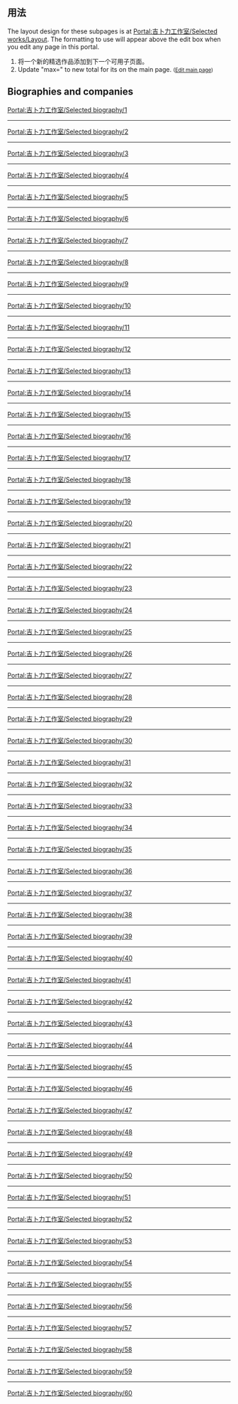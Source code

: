 {{Portal:吉卜力工作室/box-header|Selected biography|Portal:吉卜力工作室/Selected biography|}}

<small>{{purge}}</small>

== 用法 ==
The layout design for these subpages is at [[Portal:吉卜力工作室/Selected_works/Layout|Portal:吉卜力工作室/Selected works/Layout]]. The formatting to use will appear above the edit box when you edit any page in this portal.
# 将一个新的精选作品添加到下一个可用子页面。
# Update "max=" to new total for its {{tl|Random portal component}} on the main page. <small>([http://en.wikipedia.org/w/index.php?title=Portal:Studio_Ghibli&action=edit Edit main page])</small>

==Biographies and companies==
[[Portal:吉卜力工作室/Selected_biography/1|Portal:吉卜力工作室/Selected biography/1]]
{{Portal:吉卜力工作室/Selected biography/1}}
{{br}}
----
[[Portal:吉卜力工作室/Selected_biography/2|Portal:吉卜力工作室/Selected biography/2]]
{{Portal:吉卜力工作室/Selected biography/2}}
{{br}}
----
[[Portal:吉卜力工作室/Selected_biography/3|Portal:吉卜力工作室/Selected biography/3]]
{{Portal:吉卜力工作室/Selected biography/3}}
{{br}}
----
[[Portal:吉卜力工作室/Selected_biography/4|Portal:吉卜力工作室/Selected biography/4]]
{{Portal:吉卜力工作室/Selected biography/4}}
{{br}}
----
[[Portal:吉卜力工作室/Selected_biography/5|Portal:吉卜力工作室/Selected biography/5]]
{{Portal:吉卜力工作室/Selected biography/5}}
{{br}}
----
[[Portal:吉卜力工作室/Selected_biography/6|Portal:吉卜力工作室/Selected biography/6]]
{{Portal:吉卜力工作室/Selected biography/6}}
{{br}}
----
[[Portal:吉卜力工作室/Selected_biography/7|Portal:吉卜力工作室/Selected biography/7]]
{{Portal:吉卜力工作室/Selected biography/7}}
{{br}}
----
[[Portal:吉卜力工作室/Selected_biography/8|Portal:吉卜力工作室/Selected biography/8]]
{{Portal:吉卜力工作室/Selected biography/8}}
{{br}}
----
[[Portal:吉卜力工作室/Selected_biography/9|Portal:吉卜力工作室/Selected biography/9]]
{{Portal:吉卜力工作室/Selected biography/9}}
{{br}}
----
[[Portal:吉卜力工作室/Selected_biography/10|Portal:吉卜力工作室/Selected biography/10]]
{{Portal:吉卜力工作室/Selected biography/10}}
{{br}}
----
[[Portal:吉卜力工作室/Selected_biography/11|Portal:吉卜力工作室/Selected biography/11]]
{{Portal:吉卜力工作室/Selected biography/11}}
{{br}}
----
[[Portal:吉卜力工作室/Selected_biography/12|Portal:吉卜力工作室/Selected biography/12]]
{{Portal:吉卜力工作室/Selected biography/12}}
{{br}}
----
[[Portal:吉卜力工作室/Selected_biography/13|Portal:吉卜力工作室/Selected biography/13]]
{{Portal:吉卜力工作室/Selected biography/13}}
{{br}}
----
[[Portal:吉卜力工作室/Selected_biography/14|Portal:吉卜力工作室/Selected biography/14]]
{{Portal:吉卜力工作室/Selected biography/14}}
{{br}}
----
[[Portal:吉卜力工作室/Selected_biography/15|Portal:吉卜力工作室/Selected biography/15]]
{{Portal:吉卜力工作室/Selected biography/15}}
{{br}}
----
[[Portal:吉卜力工作室/Selected_biography/16|Portal:吉卜力工作室/Selected biography/16]]
{{Portal:吉卜力工作室/Selected biography/16}}
{{br}}
----
[[Portal:吉卜力工作室/Selected_biography/17|Portal:吉卜力工作室/Selected biography/17]]
{{Portal:吉卜力工作室/Selected biography/17}}
{{br}}
----
[[Portal:吉卜力工作室/Selected_biography/18|Portal:吉卜力工作室/Selected biography/18]]
{{Portal:吉卜力工作室/Selected biography/18}}
{{br}}
----
[[Portal:吉卜力工作室/Selected_biography/19|Portal:吉卜力工作室/Selected biography/19]]
{{Portal:吉卜力工作室/Selected biography/19}}
{{br}}
----
[[Portal:吉卜力工作室/Selected_biography/20|Portal:吉卜力工作室/Selected biography/20]]
{{Portal:吉卜力工作室/Selected biography/20}}
{{br}}
----
[[Portal:吉卜力工作室/Selected_biography/21|Portal:吉卜力工作室/Selected biography/21]]
{{Portal:吉卜力工作室/Selected biography/21}}
{{br}}
----
[[Portal:吉卜力工作室/Selected_biography/22|Portal:吉卜力工作室/Selected biography/22]]
{{Portal:吉卜力工作室/Selected biography/22}}
{{br}}
----
[[Portal:吉卜力工作室/Selected_biography/23|Portal:吉卜力工作室/Selected biography/23]]
{{Portal:吉卜力工作室/Selected biography/23}}
{{br}}
----
[[Portal:吉卜力工作室/Selected_biography/24|Portal:吉卜力工作室/Selected biography/24]]
{{Portal:吉卜力工作室/Selected biography/24}}
{{br}}
----
[[Portal:吉卜力工作室/Selected_biography/25|Portal:吉卜力工作室/Selected biography/25]]
{{Portal:吉卜力工作室/Selected biography/25}}
{{br}}
----
[[Portal:吉卜力工作室/Selected_biography/26|Portal:吉卜力工作室/Selected biography/26]]
{{Portal:吉卜力工作室/Selected biography/26}}
{{br}}
----
[[Portal:吉卜力工作室/Selected_biography/27|Portal:吉卜力工作室/Selected biography/27]]
{{Portal:吉卜力工作室/Selected biography/27}}
{{br}}
----
[[Portal:吉卜力工作室/Selected_biography/28|Portal:吉卜力工作室/Selected biography/28]]
{{Portal:吉卜力工作室/Selected biography/28}}
{{br}}
----
[[Portal:吉卜力工作室/Selected_biography/29|Portal:吉卜力工作室/Selected biography/29]]
{{Portal:吉卜力工作室/Selected biography/29}}
{{br}}
----
[[Portal:吉卜力工作室/Selected_biography/30|Portal:吉卜力工作室/Selected biography/30]]
{{Portal:吉卜力工作室/Selected biography/30}}
{{br}}
----
[[Portal:吉卜力工作室/Selected_biography/31|Portal:吉卜力工作室/Selected biography/31]]
{{Portal:吉卜力工作室/Selected biography/31}}
{{br}}
----
[[Portal:吉卜力工作室/Selected_biography/32|Portal:吉卜力工作室/Selected biography/32]]
{{Portal:吉卜力工作室/Selected biography/32}}
{{br}}
----
[[Portal:吉卜力工作室/Selected_biography/33|Portal:吉卜力工作室/Selected biography/33]]
{{Portal:吉卜力工作室/Selected biography/33}}
{{br}}
----
[[Portal:吉卜力工作室/Selected_biography/34|Portal:吉卜力工作室/Selected biography/34]]
{{Portal:吉卜力工作室/Selected biography/34}}
{{br}}
----
[[Portal:吉卜力工作室/Selected_biography/35|Portal:吉卜力工作室/Selected biography/35]]
{{Portal:吉卜力工作室/Selected biography/35}}
{{br}}
----
[[Portal:吉卜力工作室/Selected_biography/36|Portal:吉卜力工作室/Selected biography/36]]
{{Portal:吉卜力工作室/Selected biography/36}}
{{br}}
----
[[Portal:吉卜力工作室/Selected_biography/37|Portal:吉卜力工作室/Selected biography/37]]
{{Portal:吉卜力工作室/Selected biography/37}}
{{br}}
----
[[Portal:吉卜力工作室/Selected_biography/38|Portal:吉卜力工作室/Selected biography/38]]
{{Portal:吉卜力工作室/Selected biography/38}}
{{br}}
----
[[Portal:吉卜力工作室/Selected_biography/39|Portal:吉卜力工作室/Selected biography/39]]
{{Portal:吉卜力工作室/Selected biography/39}}
{{br}}
----
[[Portal:吉卜力工作室/Selected_biography/40|Portal:吉卜力工作室/Selected biography/40]]
{{Portal:吉卜力工作室/Selected biography/40}}
{{br}}
----
[[Portal:吉卜力工作室/Selected_biography/41|Portal:吉卜力工作室/Selected biography/41]]
{{Portal:吉卜力工作室/Selected biography/41}}
{{br}}
----
[[Portal:吉卜力工作室/Selected_biography/42|Portal:吉卜力工作室/Selected biography/42]]
{{Portal:吉卜力工作室/Selected biography/42}}
{{br}}
----
[[Portal:吉卜力工作室/Selected_biography/43|Portal:吉卜力工作室/Selected biography/43]]
{{Portal:吉卜力工作室/Selected biography/43}}
{{br}}
----
[[Portal:吉卜力工作室/Selected_biography/44|Portal:吉卜力工作室/Selected biography/44]]
{{Portal:吉卜力工作室/Selected biography/44}}
{{br}}
----
[[Portal:吉卜力工作室/Selected_biography/45|Portal:吉卜力工作室/Selected biography/45]]
{{Portal:吉卜力工作室/Selected biography/45}}
{{br}}
----
[[Portal:吉卜力工作室/Selected_biography/46|Portal:吉卜力工作室/Selected biography/46]]
{{Portal:吉卜力工作室/Selected biography/46}}
{{br}}
----
[[Portal:吉卜力工作室/Selected_biography/47|Portal:吉卜力工作室/Selected biography/47]]
{{Portal:吉卜力工作室/Selected biography/47}}
{{br}}
----
[[Portal:吉卜力工作室/Selected_biography/48|Portal:吉卜力工作室/Selected biography/48]]
{{Portal:吉卜力工作室/Selected biography/48}}
{{br}}
----
[[Portal:吉卜力工作室/Selected_biography/49|Portal:吉卜力工作室/Selected biography/49]]
{{Portal:吉卜力工作室/Selected biography/49}}
{{br}}
----
[[Portal:吉卜力工作室/Selected_biography/50|Portal:吉卜力工作室/Selected biography/50]]
{{Portal:吉卜力工作室/Selected biography/50}}
{{br}}
----
[[Portal:吉卜力工作室/Selected_biography/51|Portal:吉卜力工作室/Selected biography/51]]
{{Portal:吉卜力工作室/Selected biography/51}}
{{br}}
----
[[Portal:吉卜力工作室/Selected_biography/52|Portal:吉卜力工作室/Selected biography/52]]
{{Portal:吉卜力工作室/Selected biography/52}}
{{br}}
----
[[Portal:吉卜力工作室/Selected_biography/53|Portal:吉卜力工作室/Selected biography/53]]
{{Portal:吉卜力工作室/Selected biography/53}}
{{br}}
----
[[Portal:吉卜力工作室/Selected_biography/54|Portal:吉卜力工作室/Selected biography/54]]
{{Portal:吉卜力工作室/Selected biography/54}}
{{br}}
----
[[Portal:吉卜力工作室/Selected_biography/55|Portal:吉卜力工作室/Selected biography/55]]
{{Portal:吉卜力工作室/Selected biography/55}}
{{br}}
----
[[Portal:吉卜力工作室/Selected_biography/56|Portal:吉卜力工作室/Selected biography/56]]
{{Portal:吉卜力工作室/Selected biography/56}}
{{br}}
----
[[Portal:吉卜力工作室/Selected_biography/57|Portal:吉卜力工作室/Selected biography/57]]
{{Portal:吉卜力工作室/Selected biography/57}}
{{br}}
----
[[Portal:吉卜力工作室/Selected_biography/58|Portal:吉卜力工作室/Selected biography/58]]
{{Portal:吉卜力工作室/Selected biography/58}}
{{br}}
----
[[Portal:吉卜力工作室/Selected_biography/59|Portal:吉卜力工作室/Selected biography/59]]
{{Portal:吉卜力工作室/Selected biography/59}}
{{br}}
----
[[Portal:吉卜力工作室/Selected_biography/60|Portal:吉卜力工作室/Selected biography/60]]
{{Portal:吉卜力工作室/Selected biography/60}}


<small>{{purge}}</small>

{{Portal:吉卜力工作室/box-footer|}}